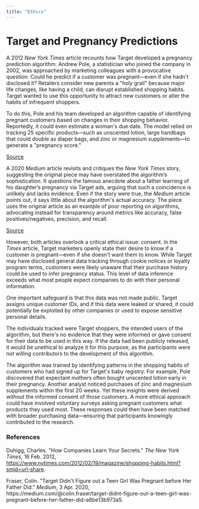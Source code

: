 ```yaml
---
title: "Ethics"
---
```


<h1>Target and Pregnancy Predictions</h1>

A 2012 *New York Times* article recounts how Target developed a pregnancy prediction algorithm. Andrew Pole, a statistician who joined the company in 2002, was approached by marketing colleagues with a provocative question: Could he predict if a customer was pregnant---even if she hadn\'t disclosed it? Retailers consider new parents a \"holy grail\" because major life changes, like having a child, can disrupt established shopping habits. Target wanted to use this opportunity to attract new customers or alter the habits of infrequent shoppers.

To do this, Pole and his team developed an algorithm capable of identifying pregnant customers based on changes in their shopping behavior. Reportedly, it could even estimate a woman\'s due date. The model relied on tracking 25 specific products---such as unscented lotion, large handbags that could double as diaper bags, and zinc or magnesium supplements---to generate a \"pregnancy score.\"

<a href=https://www.nytimes.com/2012/02/19/magazine/shopping-habits.html?smid=url-share>Source</a>

A 2020 *Medium* article revisits and critiques the *New York Times* story, suggesting the original piece may have overstated the algorithm's sophistication. It questions the famous anecdote about a father learning of his daughter's pregnancy via Target ads, arguing that such a coincidence is unlikely and lacks evidence. Even if the story were true, the *Medium* article points out, it says little about the algorithm\'s actual accuracy. The piece uses the original article as an example of poor reporting on algorithms, advocating instead for transparency around metrics like accuracy, false positives/negatives, precision, and recall.

<a href=https://medium.com/\@colin.fraser/target-didnt-figure-out-a-teen-girl-was-pregnant-before-her-father-did-a6be13b973a5\>Source</a>

However, both articles overlook a critical ethical issue: consent. In the *Times* article, Target marketers openly state their desire to know if a customer is pregnant---even if she doesn\'t want them to know. While Target may have disclosed general data tracking through cookie notices or loyalty program terms, customers were likely unaware that their purchase history could be used to infer pregnancy status. This level of data inference exceeds what most people expect companies to do with their personal information.

One important safeguard is that this data was not made public. Target assigns unique customer IDs, and if this data were leaked or shared, it could potentially be exploited by other companies or used to expose sensitive personal details.

The individuals tracked were Target shoppers, the intended users of the algorithm, but there\'s no evidence that they were informed or gave consent for their data to be used in this way. If the data had been publicly released, it would be unethical to analyze it for this purpose, as the participants were not willing contributors to the development of this algorithm.

The algorithm was trained by identifying patterns in the shopping habits of customers who had signed up for Target\'s baby registry. For example, Pole discovered that expectant mothers often bought unscented lotion early in their pregnancy. Another analyst noticed purchases of zinc and magnesium supplements within the first 20 weeks. Yet these insights were derived without the informed consent of those customers. A more ethical approach could have involved voluntary surveys asking pregnant customers what products they used most. These responses could then have been matched with broader purchasing data---ensuring that participants knowingly contributed to the research.

<h3>References</h3>

Duhigg, Charles. \"How Companies Learn Your Secrets.\" *The New York Times*, 16 Feb. 2012, <https://www.nytimes.com/2012/02/19/magazine/shopping-habits.html?smid=url-share>.

Fraser, Colin. \"Target Didn\'t Figure out a Teen Girl Was Pregnant before Her Father Did.\" *Medium*, 3 Apr. 2020, https://medium.com/\@colin.fraser/target-didnt-figure-out-a-teen-girl-was-pregnant-before-her-father-did-a6be13b973a5.

